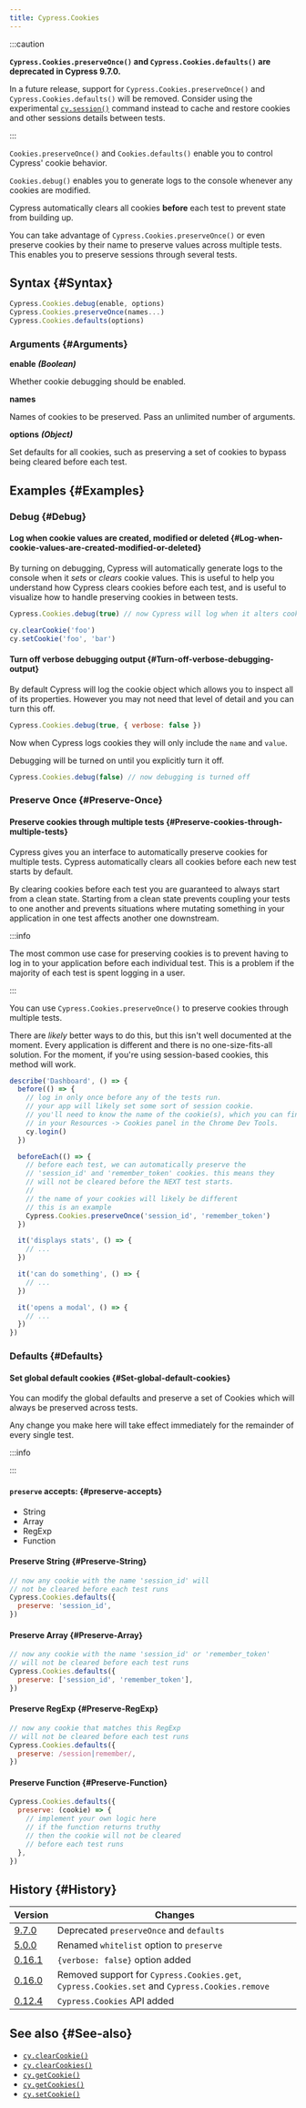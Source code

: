 ```yaml
---
title: Cypress.Cookies
---
```


:::caution

**<Icon name="exclamation-triangle" /> `Cypress.Cookies.preserveOnce()` and `Cypress.Cookies.defaults()` are deprecated in Cypress 9.7.0.**

In a future release, support for
`Cypress.Cookies.preserveOnce()` and `Cypress.Cookies.defaults()` will be
removed. Consider using the experimental [`cy.session()`](/api/commands/session)
command instead to cache and restore cookies and other sessions details between
tests.

:::

`Cookies.preserveOnce()` and `Cookies.defaults()` enable you to control Cypress'
cookie behavior.

`Cookies.debug()` enables you to generate logs to the console whenever any
cookies are modified.

Cypress automatically clears all cookies **before** each test to prevent state
from building up.

You can take advantage of `Cypress.Cookies.preserveOnce()` or even preserve
cookies by their name to preserve values across multiple tests. This enables you
to preserve sessions through several tests.

## Syntax {#Syntax}

```javascript
Cypress.Cookies.debug(enable, options)
Cypress.Cookies.preserveOnce(names...)
Cypress.Cookies.defaults(options)
```

### Arguments {#Arguments}

**<Icon name="angle-right" /> enable** **_(Boolean)_**

Whether cookie debugging should be enabled.

**<Icon name="angle-right" /> names**

Names of cookies to be preserved. Pass an unlimited number of arguments.

**<Icon name="angle-right" /> options** **_(Object)_**

Set defaults for all cookies, such as preserving a set of cookies to bypass
being cleared before each test.

## Examples {#Examples}

### Debug {#Debug}

#### Log when cookie values are created, modified or deleted {#Log-when-cookie-values-are-created-modified-or-deleted}

By turning on debugging, Cypress will automatically generate logs to the console
when it _sets_ or _clears_ cookie values. This is useful to help you understand
how Cypress clears cookies before each test, and is useful to visualize how to
handle preserving cookies in between tests.

```javascript
Cypress.Cookies.debug(true) // now Cypress will log when it alters cookies

cy.clearCookie('foo')
cy.setCookie('foo', 'bar')
```

<DocsImage src="/img/api/cookies/cookies-in-console-log.png" alt="Console log when debugging cookies" ></DocsImage>

#### Turn off verbose debugging output {#Turn-off-verbose-debugging-output}

By default Cypress will log the cookie object which allows you to inspect all of
its properties. However you may not need that level of detail and you can turn
this off.

```javascript
Cypress.Cookies.debug(true, { verbose: false })
```

Now when Cypress logs cookies they will only include the `name` and `value`.

<DocsImage src="/img/api/cookies/debugger-console-log-of-cookies.png" alt="Console log cookies with debug" ></DocsImage>

Debugging will be turned on until you explicitly turn it off.

```javascript
Cypress.Cookies.debug(false) // now debugging is turned off
```

### Preserve Once {#Preserve-Once}

#### Preserve cookies through multiple tests {#Preserve-cookies-through-multiple-tests}

Cypress gives you an interface to automatically preserve cookies for multiple
tests. Cypress automatically clears all cookies before each new test starts by
default.

By clearing cookies before each test you are guaranteed to always start from a
clean state. Starting from a clean state prevents coupling your tests to one
another and prevents situations where mutating something in your application in
one test affects another one downstream.

:::info

The most common use case for preserving cookies is to prevent having to log in
to your application before each individual test. This is a problem if the
majority of each test is spent logging in a user.

:::

You can use `Cypress.Cookies.preserveOnce()` to preserve cookies through
multiple tests.

There are _likely_ better ways to do this, but this isn't well documented at the
moment. Every application is different and there is no one-size-fits-all
solution. For the moment, if you're using session-based cookies, this method
will work.

```javascript
describe('Dashboard', () => {
  before(() => {
    // log in only once before any of the tests run.
    // your app will likely set some sort of session cookie.
    // you'll need to know the name of the cookie(s), which you can find
    // in your Resources -> Cookies panel in the Chrome Dev Tools.
    cy.login()
  })

  beforeEach(() => {
    // before each test, we can automatically preserve the
    // 'session_id' and 'remember_token' cookies. this means they
    // will not be cleared before the NEXT test starts.
    //
    // the name of your cookies will likely be different
    // this is an example
    Cypress.Cookies.preserveOnce('session_id', 'remember_token')
  })

  it('displays stats', () => {
    // ...
  })

  it('can do something', () => {
    // ...
  })

  it('opens a modal', () => {
    // ...
  })
})
```

### Defaults {#Defaults}

#### Set global default cookies {#Set-global-default-cookies}

You can modify the global defaults and preserve a set of Cookies which will
always be preserved across tests.

Any change you make here will take effect immediately for the remainder of every
single test.

:::info

<SupportFileConfiguration />

:::

#### `preserve` accepts: {#preserve-accepts}

- String
- Array
- RegExp
- Function

#### Preserve String {#Preserve-String}

```javascript
// now any cookie with the name 'session_id' will
// not be cleared before each test runs
Cypress.Cookies.defaults({
  preserve: 'session_id',
})
```

#### Preserve Array {#Preserve-Array}

```javascript
// now any cookie with the name 'session_id' or 'remember_token'
// will not be cleared before each test runs
Cypress.Cookies.defaults({
  preserve: ['session_id', 'remember_token'],
})
```

#### Preserve RegExp {#Preserve-RegExp}

```javascript
// now any cookie that matches this RegExp
// will not be cleared before each test runs
Cypress.Cookies.defaults({
  preserve: /session|remember/,
})
```

#### Preserve Function {#Preserve-Function}

```javascript
Cypress.Cookies.defaults({
  preserve: (cookie) => {
    // implement your own logic here
    // if the function returns truthy
    // then the cookie will not be cleared
    // before each test runs
  },
})
```

## History {#History}

| Version                                       | Changes                                                                                       |
| --------------------------------------------- | --------------------------------------------------------------------------------------------- |
| [9.7.0](/guides/references/changelog#9-7-0)   | Deprecated `preserveOnce` and `defaults`                                                      |
| [5.0.0](/guides/references/changelog#5-0-0)   | Renamed `whitelist` option to `preserve`                                                      |
| [0.16.1](/guides/references/changelog#0-16-1) | `{verbose: false}` option added                                                               |
| [0.16.0](/guides/references/changelog#0-16-0) | Removed support for `Cypress.Cookies.get`, `Cypress.Cookies.set` and `Cypress.Cookies.remove` |
| [0.12.4](/guides/references/changelog#0-12-4) | `Cypress.Cookies` API added                                                                   |

## See also {#See-also}

- [`cy.clearCookie()`](/api/commands/clearcookie)
- [`cy.clearCookies()`](/api/commands/clearcookies)
- [`cy.getCookie()`](/api/commands/getcookie)
- [`cy.getCookies()`](/api/commands/getcookies)
- [`cy.setCookie()`](/api/commands/setcookie)
